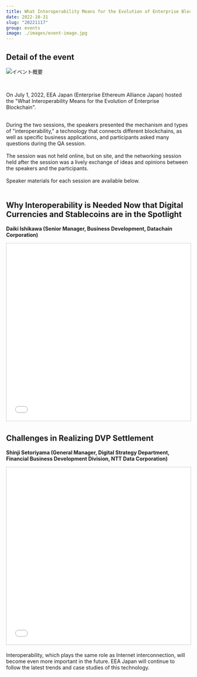 ```yaml
---
title: What Interoperability Means for the Evolution of Enterprise Blockchain, hosted by EEA Japan
date: 2022-10-31
slug: "20221117"
group: events
image: ./images/event-image.jpg
---
```


## Detail of the event

![イベント概要](./images/event-image.jpg)

<br />

On July 1, 2022, EEA Japan (Enterprise Ethereum Alliance Japan) hosted the "What Interoperability Means for the Evolution of Enterprise Blockchain".

<br />
During the two sessions, the speakers presented the mechanism and types of "interoperability,"
a technology that connects different blockchains, as well as specific business applications,
and participants asked many questions during the QA session.
<br />
<br />
The session was not held online, but on site, and the networking session held
after the session was a lively exchange of ideas and opinions between the
speakers and the participants.
<br />
<br />
Speaker materials for each session are available below.
<br />
<br />

## Why Interoperability is Needed Now that Digital Currencies and Stablecoins are in the Spotlight

**Daiki Ishikawa (Senior Manager, Business Development, Datachain Corporation)**

<iframe
  src="//www.slideshare.net/slideshow/embed_code/key/hcio8dqO3HN3c"
  width="595"
  height="485"
  frameborder="0"
  marginwidth="0"
  marginheight="0"
  scrolling="no"
  style="border:1px solid #CCC; border-width:1px; margin-bottom:5px; max-width: 100%;"
  allowfullscreen
>
  {" "}
</iframe>

## Challenges in Realizing DVP Settlement

**Shinji Setoriyama (General Manager, Digital Strategy Department, Financial Business Development Division, NTT Data Corporation)**

<iframe
  src="//www.slideshare.net/slideshow/embed_code/key/doYpFQnhtEUc7B"
  width="595"
  height="485"
  frameborder="0"
  marginwidth="0"
  marginheight="0"
  scrolling="no"
  style="border:1px solid #CCC; border-width:1px; margin-bottom:5px; max-width: 100%;"
  allowfullscreen
>
  {" "}
</iframe>

Interoperability, which plays the same role as Internet interconnection, will become even more important in the future. EEA Japan will continue to follow the latest trends and case studies of this technology.
